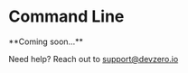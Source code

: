 
# Command Line

<Callout type="info" emoji="ℹ️">
  **Coming soon...**
</Callout>

Need help? Reach out to [support@devzero.io](mailto:support@devzero.io)
